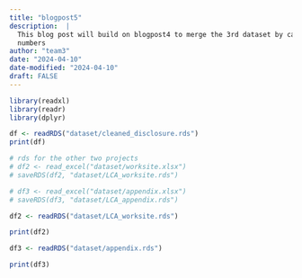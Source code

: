 ```yaml
---
title: "blogpost5"
description:  |
  This blog post will build on blogpost4 to merge the 3rd dataset by case
  numbers
author: "team3"
date: "2024-04-10"
date-modified: "2024-04-10"
draft: FALSE
---
```


```r
library(readxl)
library(readr)
library(dplyr)
```

```r
df <- readRDS("dataset/cleaned_disclosure.rds")
print(df)
```

```r

# rds for the other two projects
# df2 <- read_excel("dataset/worksite.xlsx")
# saveRDS(df2, "dataset/LCA_worksite.rds")

# df3 <- read_excel("dataset/appendix.xlsx")
# saveRDS(df3, "dataset/LCA_appendix.rds")
```

```r
df2 <- readRDS("dataset/LCA_worksite.rds")

print(df2)
```

```r
df3 <- readRDS("dataset/appendix.rds")

print(df3)
```